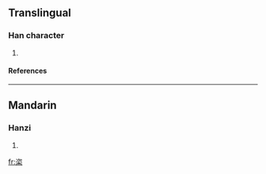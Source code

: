 ==Translingual==
===Han character===
{{Han char|rn=75|rad=木|as=06|sn=10|four=3790<sub>4</sub>|canj=戈人木 (IOD), 一人木 (MOD), XX戈人木 (XXIOD), XX一人木 (XXMOD)}}
# {{defn|Han|sort=木06}}
====References====
{{Han ref|kx=0523.040|dkj=14716|dj=0911.030|hdz=21206.030|uh=6825|ud=26661|bh=D1F3|bd=53747}}

----
==Mandarin==
===Hanzi===
{{cmn-hanzi|pin=[[zī]] ([[zi1]])|wg=tzu<sup>1</sup>}}
# {{defn|Mandarin}}

[[fr:栥]]